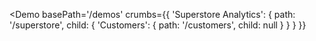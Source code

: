 
<Demo
  basePath='/demos'
  crumbs={{
    'Superstore Analytics': {
      path: '/superstore',
      child: {
        'Customers': {
          path: '/customers',
          child: null
        }
      }
    }
  }}
>
  <Customers />
</Demo>
